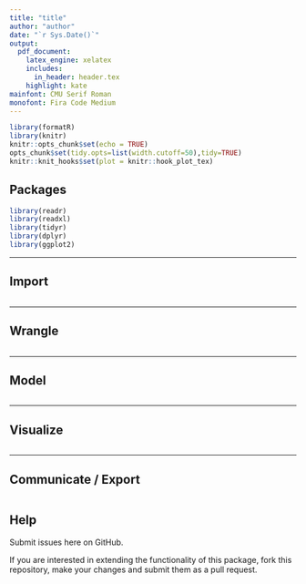 ---
title: "title"
author: "author"
date: "`r Sys.Date()`"
output: 
  pdf_document:
    latex_engine: xelatex
    includes:
      in_header: header.tex
    highlight: kate
mainfont: CMU Serif Roman
monofont: Fira Code Medium
---

```{r setup, include=FALSE}
library(formatR)
library(knitr)
knitr::opts_chunk$set(echo = TRUE)
opts_chunk$set(tidy.opts=list(width.cutoff=50),tidy=TRUE)
knitr::knit_hooks$set(plot = knitr::hook_plot_tex)
```

## Packages

```{r packages, message=FALSE, warning=FALSE}
library(readr)
library(readxl)
library(tidyr)
library(dplyr)
library(ggplot2)
```

---

## Import

```{r import, message = FALSE}

```

---

## Wrangle

```{r wrangle}

```

---

## Model

```{r model}

```

---

## Visualize

```{r visualize}

```

---

## Communicate / Export

```{r communicate / export}

```


## Help

Submit issues here on GitHub.  

If you are interested in extending the functionality of this package, fork this repository, make your changes and submit them as a pull request. 

